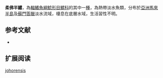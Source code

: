 {{Speciesbox
| name = 柔佛半鱨
| image = 
| image_width = 250px
| image_caption = 
| status = NE
| status_system = IUCN3.1
| genus = Hemibagrus
| species = johorensis
| authority = [[Herre|Herre]], 1940
| synonyms = *''Mystus johorensis'',Herre, 1940
}}
'''柔佛半鱨'''，為[[輻鰭魚綱|輻鰭魚綱]][[鯰形目|鯰形目]][[鱨科|鱨科]]的其中一[[種|種]]，為熱帶淡水魚類，分布於[[亞洲|亞洲]][[馬來半島|馬來半島]]及[[蘇門答臘|蘇門答臘]]淡水流域，棲息在底層水域，生活習性不明。

==参考文献==
*{{FishBase_species|genus=Hemibagrus|species=johorensis|year=2015|month=4}}

== 扩展阅读 ==
{{refbegin}}
{{wikispecies-inline|Hemibagrus johorensis|柔佛半鱨}}
{{refend}}
{{Taxonbar|from=Q5640165}}

[[Category:半鱨屬|johorensis]]